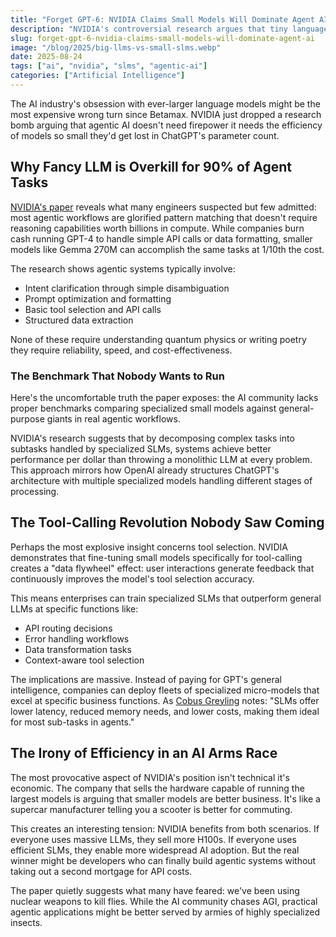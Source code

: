 ```yaml
---
title: "Forget GPT-6: NVIDIA Claims Small Models Will Dominate Agent AI"
description: "NVIDIA's controversial research argues that tiny language models outperform giant LLMs for agentic tasks and they're about to flip the AI industry on its head"
slug: forget-gpt-6-nvidia-claims-small-models-will-dominate-agent-ai
image: "/blog/2025/big-llms-vs-small-slms.webp"
date: 2025-08-24
tags: ["ai", "nvidia", "slms", "agentic-ai"]
categories: ["Artificial Intelligence"]
---
```


The AI industry's obsession with ever-larger language models might be the most expensive wrong turn since Betamax. NVIDIA just dropped a research bomb arguing that agentic AI doesn't need firepower it needs the efficiency of models so small they'd get lost in ChatGPT's parameter count.


## Why Fancy LLM is Overkill for 90% of Agent Tasks

[NVIDIA's paper](https://arxiv.org/abs/2508.06226) reveals what many engineers suspected but few admitted: most agentic workflows are glorified pattern matching that doesn't require reasoning capabilities worth billions in compute. While companies burn cash running GPT-4 to handle simple API calls or data formatting, smaller models like Gemma 270M can accomplish the same tasks at 1/10th the cost.

The research shows agentic systems typically involve:
- Intent clarification through simple disambiguation
- Prompt optimization and formatting
- Basic tool selection and API calls
- Structured data extraction

None of these require understanding quantum physics or writing poetry they require reliability, speed, and cost-effectiveness.
### The Benchmark That Nobody Wants to Run

Here's the uncomfortable truth the paper exposes: the AI community lacks proper benchmarks comparing specialized small models against general-purpose giants in real agentic workflows.

NVIDIA's research suggests that by decomposing complex tasks into subtasks handled by specialized SLMs, systems achieve better performance per dollar than throwing a monolithic LLM at every problem. This approach mirrors how OpenAI already structures ChatGPT's architecture with multiple specialized models handling different stages of processing.

## The Tool-Calling Revolution Nobody Saw Coming

Perhaps the most explosive insight concerns tool selection. NVIDIA demonstrates that fine-tuning small models specifically for tool-calling creates a "data flywheel" effect: user interactions generate feedback that continuously improves the model's tool selection accuracy.

This means enterprises can train specialized SLMs that outperform general LLMs at specific functions like:
- API routing decisions
- Error handling workflows
- Data transformation tasks
- Context-aware tool selection

The implications are massive. Instead of paying for GPT's general intelligence, companies can deploy fleets of specialized micro-models that excel at specific business functions. As [Cobus Greyling](https://cobusgreyling.medium.com/ai-agents-orchestrating-multiple-models-a170c0c24964) notes: "SLMs offer lower latency, reduced memory needs, and lower costs, making them ideal for most sub-tasks in agents."

## The Irony of Efficiency in an AI Arms Race

The most provocative aspect of NVIDIA's position isn't technical it's economic. The company that sells the hardware capable of running the largest models is arguing that smaller models are better business. It's like a supercar manufacturer telling you a scooter is better for commuting.

This creates an interesting tension: NVIDIA benefits from both scenarios. If everyone uses massive LLMs, they sell more H100s. If everyone uses efficient SLMs, they enable more widespread AI adoption. But the real winner might be developers who can finally build agentic systems without taking out a second mortgage for API costs.

The paper quietly suggests what many have feared: we've been using nuclear weapons to kill flies. While the AI community chases AGI, practical agentic applications might be better served by armies of highly specialized insects.